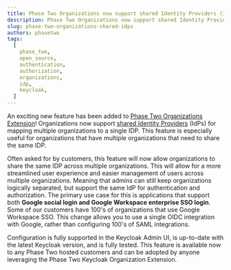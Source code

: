 ```yaml
---
title: Phase Two Organizations now support shared Identity Providers (IdPs)
description: Phase Two Organizations now support shared Identity Providers (IdPs) for mapping multiple organizations to a single IDP.
slug: phase-two-organizations-shared-idps
authors: phasetwo
tags:
  [
    phase_two,
    open_source,
    authentication,
    authorization,
    organizations,
    idp,
    keycloak,
  ]
---
```


An exciting new feature has been added to [Phase Two Organizations Extension](https://github.com/p2-inc/keycloak-orgs)! Organizations now support [shared Identity Providers](https://github.com/p2-inc/keycloak-orgs/issues/249) (IdPs) for mapping multiple organizations to a single IDP. This feature is especially useful for organizations that have multiple organizations that need to share the same IDP.

Often asked for by customers, this feature will now allow organizations to share the same IDP across multiple organizations. This will allow for a more streamlined user experience and easier management of users across multiple organizations. Meaning that admins can still keep organizations logically separated, but support the same IdP for authentication and authorization. The primary use case for this is applications that support both **Google social login and Google Workspace enterprise SSO login**. Some of our customers have 100's of organizations that use Google Workspace SSO. This change allows you to use a single OIDC integration with Google, rather than configuring 100's of SAML integrations.

Configuration is fully supported in the Keycloak Admin UI, is up-to-date with the latest Keycloak version, and is fully tested. This feature is available now to any Phase Two hosted customers and can be adopted by anyone leveraging the Phase Two Keycloak Organization Extension.

